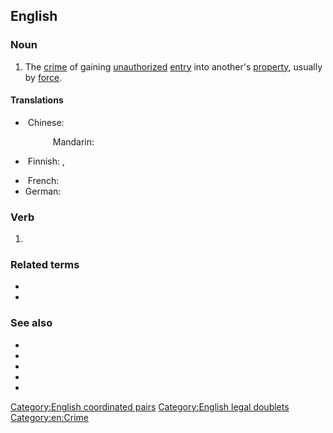 ==English==

===Noun===
{{en-noun|-}}

# {{lb|en|legal}} The [[crime]] of gaining [[unauthorized]] [[entry]] into another's [[property]], usually by [[force]].

====Translations====
{{trans-top|crime}}
* Chinese:
*: Mandarin: {{t-needed|cmn}}
* Finnish: {{t+|fi|murto}}, {{t|fi|murtautuminen}} {{qualifier|not by itself considered a crime in Finnish law; burglaries are categorized under theft, etc.}}
{{trans-mid}}
* French: {{t-needed|fr}}
* German: {{t+|de|Einbruch|m}}
{{trans-bottom}}

===Verb===
{{head|en|verb form}}

# {{present participle of|en|break and enter|nocat=1}}

===Related terms===
* {{l|en|break and enter}}
* {{l|en|break in}}

===See also===
* {{pedia}}
* {{l|en|burglary}}
* {{l|en|housebreaking}}
* {{l|en|larceny}}
* {{l|en|B&E}}

[[Category:English coordinated pairs]]
[[Category:English legal doublets]]
[[Category:en:Crime]]